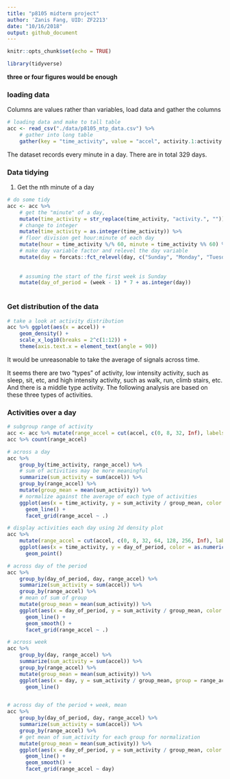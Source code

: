 ```yaml
---
title: "p8105 midterm project"
author: 'Zanis Fang, UID: ZF2213'
date: "10/16/2018"
output: github_document
---
```


```r
knitr::opts_chunk$set(echo = TRUE)

library(tidyverse)
```

**three or four figures would be enough**

### loading data

Columns are values rather than variables, load data and gather the columns

```r
# loading data and make to tall table
acc <- read_csv("./data/p8105_mtp_data.csv") %>% 
	# gather into long table
	gather(key = "time_activity", value = "accel", activity.1:activity.1440)
```

The dataset records every minute in a day. There are in total 329 days.

### Data tidying

1. Get the nth minute of a day

```r
# do some tidy
acc <- acc %>% 
	# get the "minute" of a day, 
	mutate(time_activity = str_replace(time_activity, "activity.", "")) %>% 
	# change to integer
	mutate(time_activity = as.integer(time_activity)) %>% 
	# floor division get hour:minute of each day
	mutate(hour = time_activity %/% 60, minute = time_activity %% 60) %>% 
	# make day variable factor and relevel the day variable
	mutate(day = forcats::fct_relevel(day, c("Sunday", "Monday", "Tuesday",
																					 "Wednesday", "Thursday",
																					 "Friday", "Saturday"))) %>% 
	# assuming the start of the first week is Sunday
	mutate(day_of_period = (week - 1) * 7 + as.integer(day))
	
```

### Get distribution of the data


```r
# take a look at activity distribution
acc %>% ggplot(aes(x = accel)) +
	geom_density() +
	scale_x_log10(breaks = 2^c(1:12)) +
	theme(axis.text.x = element_text(angle = 90))


```

It would be unreasonable to take the average of signals across time.

It seems there are two "types" of activity, low intensity activity, such as sleep, sit, etc, and high intensity activity, such as walk, run, climb stairs, etc. And there is a middle type activity. The following analysis are based on these three types of activities.

### Activities over a day


```r

# subgroup range of activity 
acc <- acc %>% mutate(range_accel = cut(accel, c(0, 8, 32, Inf), labels = c(1:3))) 
acc %>% count(range_accel)
```

```r
# across a day
acc %>%
	group_by(time_activity, range_accel) %>%
	# sum of activities may be more meaningful
	summarize(sum_activity = sum(accel)) %>%
	group_by(range_accel) %>% 
	mutate(group_mean = mean(sum_activity)) %>%
	# normalize against the average of each type of activities
	ggplot(aes(x = time_activity, y = sum_activity / group_mean, color = range_accel)) +
	  geom_line() +
	  facet_grid(range_accel ~ .)

# display activities each day using 2d density plot
acc %>%
	mutate(range_accel = cut(accel, c(0, 8, 32, 64, 128, 256, Inf), labels = c(1:6))) %>% 
	ggplot(aes(x = time_activity, y = day_of_period, color = as.numeric(range_accel))) +
	  geom_point()

# across day of the period
acc %>%
	group_by(day_of_period, day, range_accel) %>% 
	summarize(sum_activity = sum(accel)) %>% 
	group_by(range_accel) %>% 
	# mean of sum of group
	mutate(group_mean = mean(sum_activity)) %>%
	ggplot(aes(x = day_of_period, y = sum_activity / group_mean, color = range_accel)) +
	  geom_line() +
	  geom_smooth() +
	  facet_grid(range_accel ~ .)

# across week
acc %>%
	group_by(day, range_accel) %>%
	summarize(sum_activity = sum(accel)) %>%
	group_by(range_accel) %>% 
	mutate(group_mean = mean(sum_activity)) %>% 
	ggplot(aes(x = day, y = sum_activity / group_mean, group = range_accel, color = range_accel)) +
	  geom_line()


# across day of the period + week, mean
acc %>%
	group_by(day_of_period, day, range_accel) %>% 
	summarize(sum_activity = sum(accel)) %>%
	group_by(range_accel) %>% 
	# get mean of sum_activity for each group for normalization
	mutate(group_mean = mean(sum_activity)) %>% 
	ggplot(aes(x = day_of_period, y = sum_activity / group_mean, color = range_accel)) +
	  geom_line() +
	  geom_smooth() +
	  facet_grid(range_accel ~ day)

```

